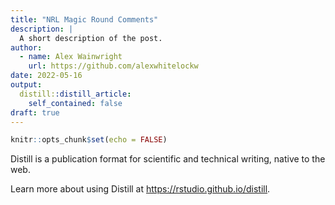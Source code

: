 ```yaml
---
title: "NRL Magic Round Comments"
description: |
  A short description of the post.
author:
  - name: Alex Wainwright
    url: https://github.com/alexwhitelockw
date: 2022-05-16
output:
  distill::distill_article:
    self_contained: false
draft: true
---
```



```r
knitr::opts_chunk$set(echo = FALSE)
```

Distill is a publication format for scientific and technical writing, native to the web.

Learn more about using Distill at <https://rstudio.github.io/distill>.


